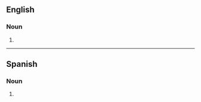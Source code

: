 ==English==

===Noun===
{{head|en|noun plural form}}

# {{plural of|golpe|lang=en}}

----

==Spanish==

===Noun===
{{head|es|noun form|g=m-p}}

# {{plural of|golpe|lang=es}}